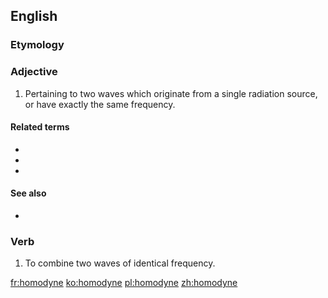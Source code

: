 ==English==

===Etymology===
{{confix|homo|dyne|lang=en}}

===Adjective===
{{en-adj|-}}

# {{lb|en|physics|of radiation}} Pertaining to two waves which originate from a single radiation source, or have exactly the same frequency.

====Related terms====
* {{l|en|heterodyne}}
* {{l|en|intradyne}}
* {{l|en|synchrodyne}}

====See also====
* {{pedialite|homodyne detection}}

===Verb===
{{en-verb|homodyn}}

# To combine two waves of identical frequency.

[[fr:homodyne]]
[[ko:homodyne]]
[[pl:homodyne]]
[[zh:homodyne]]